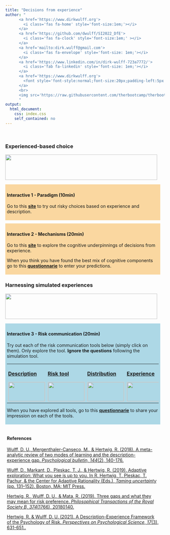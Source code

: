 ```yaml
---
title: "Decisions from experience"
author: "
      <a href='https://www.dirkwulff.org'>
        <i class='fas fa-home' style='font-size:1em;'></i>
      </a>
      <a href='https://github.com/dwulff/SI2022_DfE'>
        <i class='fas fa-clock' style='font-size:1em;' ></i>
      </a>
      <a href='mailto:dirk.wulff@gmail.com'>
        <i class='fas fa-envelope' style='font-size: 1em;'></i>
      </a>
      <a href='https://www.linkedin.com/in/dirk-wulff-723a7772/'>
        <i class='fab fa-linkedin' style='font-size: 1em;'></i>
      </a>
      <a href='https://www.dirkwulff.org'>
        <font style='font-style:normal;font-size:20px;padding-left:5px'>Dirk U. Wulff</font>
      </a>
      <br>
      <img src='https://raw.githubusercontent.com/therbootcamp/therbootcamp.github.io/master/_sessions/_image/by-sa.png' style= 'height:16.7px;vertical-align:baseline'/><font style='font-style:normal;font-size:20px;padding-left:9.3px'>2022 June</font>
      "
output:
  html_document:
    css: index.css
    self_contained: no
---
```


<br>

### Experienced-based choice

<p align="left">
  <img src="https://raw.githubusercontent.com/dwulff/SI2021_DfE/master/_sessions/_image/drosophila.png" width=480px style="height:80px">
</p>

<div style="width:480px;padding:5px;background-color: #FAD7A0;">

#### Interactive 1 - Paradigm (10min)

Go to this <a href="https://taming-uncertainty.mpib-berlin.mpg.de/chapter-7-element-1">**site**</a> to try out risky choices based on experience and description. 
</div>

<div style="width:480px;padding:5px;margin-top:10px;background-color: #FAD7A0">

#### Interactive 2 - Mechanisms (20min)

Go to this <a href="https://taming-uncertainty.mpib-berlin.mpg.de/chapter-7-element-2">**site**</a> to explore the cognitive underpinnings of decisions from experience. 

When you think you have found the best mix of cognitive components go to this <a href="https://forms.gle/LDtJq6bvAXZoyvN69">**questionnarie**</a> to enter your predictions.

</div>

### Harnessing simulated experiences

<p align="left">
  <img src="https://raw.githubusercontent.com/dwulff/TAPMI_WS2020/master/_sessions/_image/stocks.png" width=480px style="height:80px">
</p>

<div style="width:480px;padding:5px;margin-top:10px;background-color:lightblue">

#### Interactive 3 - Risk communication (20min)

Try out each of the risk communication tools below (simply click on them). Only explore the tool. **Ignore the questions** following the simulation tool. 

<table style="margin-bottom:10px">
  <tr>
    <td style="padding:4px">
    <a href="https://taming-uncertainty.mpib-berlin.mpg.de/chapter-10-element-2/description">
    <p style="size:20px;weight:900">**Description**</p>
    <img src="https://raw.githubusercontent.com/dwulff/TAPMI_WS2020/master/_sessions/_image/description.png" style="height:60px;width:115px;border:1px solid lightgrey"></a>
    </td>
    <td style="padding:4px">
    <a href="https://taming-uncertainty.mpib-berlin.mpg.de/chapter-10-element-2/risktool">
    <p style="size:20px;weight:900">**Risk tool**</p>
    <img src="https://raw.githubusercontent.com/dwulff/TAPMI_WS2020/master/_sessions/_image/risktool.png" style="height:60px;width:115px;border:1px solid lightgrey"></a>
    </td>
    <td style="padding:4px">
    <a href="https://taming-uncertainty.mpib-berlin.mpg.de/chapter-10-element-2/distribution">
    <p style="size:20px;weight:900">**Distribution**</p>
    <img src="https://raw.githubusercontent.com/dwulff/TAPMI_WS2020/master/_sessions/_image/distribution.png" style="height:60px;width:115px;border:1px solid lightgrey"></a>
    </td>
    <td style="padding:4px">
    <a href="https://taming-uncertainty.mpib-berlin.mpg.de/chapter-10-element-2/experience">
    <p style="size:20px;weight:900">**Experience**</p>
    <img src="https://raw.githubusercontent.com/dwulff/TAPMI_WS2020/master/_sessions/_image/experience.png" style="height:60px;width:115px;border:1px solid lightgrey"></a>
    </td>
  </tr>
</table>


When you have explored all tools, go to this <a href="https://forms.gle/TgUJ2PQnuX4qp8cHA">**questionnarie**</a> to share your impression on each of the tools.  

</div>


<div style="width:480px;padding:5px;margin-top:10px">

#### References

<a href="https://raw.githubusercontent.com/dwulff/SI2022_DfE/master/_sessions/_pdf/Wulff2018GapMeta.pdf">Wulff, D. U., Mergenthaler-Canseco, M., & Hertwig, R. (2018). A meta-analytic review of two modes of learning and the description-experience gap. *Psychological bulletin, 144*(2), 140-176.</a>

<a href="https://raw.githubusercontent.com/dwulff/SI2022_DfE/master/_sessions/_pdf/WulffEtAl2019AdaptiveExploration.pdf">
Wulff, D., Markant, D., Pleskac, T. J., & Hertwig, R. (2019). Adaptive exploration: What you see is up to you. In R. Hertwig, T. Pleskac, T. Pachur, & the Center for Adaptive Rationality (Eds.), <i>Taming uncertainty</i> (pp. 131–152). Boston, MA: MIT Press.</a>

<a href="https://raw.githubusercontent.com/dwulff/SI2022_DfE/master/_sessions/_pdf/Hertwig2018Risk.pdf">Hertwig, R., Wulff, D. U., & Mata, R. (2019). Three gaps and what they may mean for risk preference. *Philosophical Transactions of the Royal Society B, 374*(1766), 20180140.</a>

<a href="https://raw.githubusercontent.com/dwulff/SI2022_DfE/master/_sessions/_pdf/HertwigWulff2021DEFramework.pdf">Hertwig, R. & Wulff, D. U. (2021). A Description–Experience Framework of the Psychology of Risk. *Perspectives on Psychological Science, 17*(3), 631-651..</a>


</div>

</td>
</tr>
</table>
